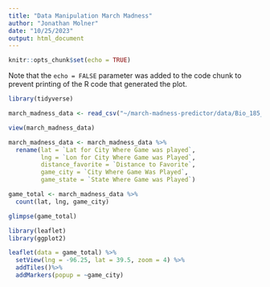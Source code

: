 ```yaml
---
title: "Data Manipulation March Madness"
author: "Jonathan Molner"
date: "10/25/2023"
output: html_document
---
```


```r
knitr::opts_chunk$set(echo = TRUE)
```


Note that the `echo = FALSE` parameter was added to the code chunk to prevent printing of the R code that generated the plot.


```r
library(tidyverse)
```

```r
march_madness_data <- read_csv("~/march-madness-predictor/data/Bio_185_March_Madness_Data.csv")
```


```r
view(march_madness_data)
```

```r
march_madness_data <- march_madness_data %>%
  rename(lat = `Lat for City Where Game was played`,
         lng = `Lon for City Where Game was Played`,
         distance_favorite = `Distance to Favorite`,
         game_city = `City Where Game Was Played`,
         game_state = `State Where Game was Played`)
```


```r
game_total <- march_madness_data %>%
  count(lat, lng, game_city)
```

```r
glimpse(game_total)
```


```r
library(leaflet)
library(ggplot2)
```

```r
leaflet(data = game_total) %>% 
  setView(lng = -96.25, lat = 39.5, zoom = 4) %>%
  addTiles()%>%
  addMarkers(popup = ~game_city)
  
```

